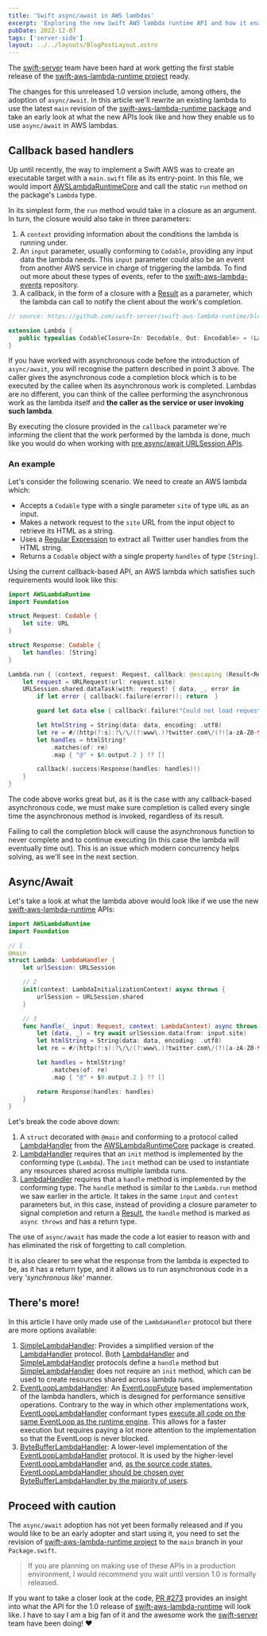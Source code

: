 ```yaml
---
title: 'Swift async/await in AWS lambdas'
excerpt: 'Exploring the new Swift AWS lambda runtime API and how it enables the use of async/await.'
pubDate: 2022-12-07
tags: ['server-side']
layout: ../../layouts/BlogPostLayout.astro
---
```


The [swift-server](https://github.com/swift-server) team have been hard at work getting the first stable release of the [swift-aws-lambda-runtime project](https://github.com/swift-server/swift-aws-lambda-runtime) ready.

The changes for this unreleased 1.0 version include, among others, the adoption of `async/await`. In this article we'll rewrite an existing lambda to use the latest `main` revision of the [swift-aws-lambda-runtime package](https://github.com/swift-server/swift-aws-lambda-runtime) and take an early look at what the new APIs look like and how they enable us to use `async/await` in AWS lambdas.

## Callback based handlers

Up until recently, the way to implement a Swift AWS was to create an executable target with a `main.swift` file as its entry-point. In this file, we would import [AWSLambdaRuntimeCore](https://github.com/swift-server/swift-aws-lambda-runtime/tree/0.5.2/Sources/AWSLambdaRuntimeCore) and call the static `run` method on the package's `Lambda` type.

In its simplest form, the `run` method would take in a closure as an argument. In turn, the closure would also take in three parameters:

1. A `context` providing information about the conditions the lambda is running under.
2. An `input` parameter, usually conforming to `Codable`, providing any input data the lambda needs. This `input` parameter could also be an event from another AWS service in charge of triggering the lambda. To find out more about these types of events, refer to the [swift-aws-lambda-events](https://github.com/swift-server/swift-aws-lambda-events) repository.
3. A callback, in the form of a closure with a [Result](https://developer.apple.com/documentation/swift/result) as a parameter, which the lambda can call to notify the client about the work's completion.

```swift:Lambda+Codable.swift
// source: https://github.com/swift-server/swift-aws-lambda-runtime/blob/0.5.2/Sources/AWSLambdaRuntime/Lambda%2BCodable.swift#L25

extension Lambda {
   public typealias CodableClosure<In: Decodable, Out: Encodable> = (Lambda.Context, In, @escaping (Result<Out, Error>) -> Void) -> Void
}
```

If you have worked with asynchronous code before the introduction of `async/await`, you will recognise the pattern described in point 3 above. The caller gives the asynchronous code a completion block which is to be executed by the callee when its asynchronous work is completed. Lambdas are no different, you can think of the callee performing the asynchronous work as the lambda itself and **the caller as the service or user invoking such lambda**.

By executing the closure provided in the `callback` parameter we're informing the client that the work performed by the lambda is done, much like you would do when working with [pre async/await URLSession APIs](https://developer.apple.com/documentation/foundation/urlsession/1407613-datatask).

### An example

Let's consider the following scenario. We need to create an AWS lambda which:

- Accepts a `Codable` type with a single parameter `site` of type `URL` as an input.
- Makes a network request to the `site` URL from the input object to retrieve its HTML as a string.
- Uses a [Regular Expression](https://useyourloaf.com/blog/getting-started-with-swift-regex/) to extract all Twitter user handles from the HTML string.
- Returns a `Codable` object with a single property `handles` of type `[String]`.

Using the current callback-based API, an AWS lambda which satisfies such requirements would look like this:

```swift:main.swift
import AWSLambdaRuntime
import Foundation

struct Request: Codable {
    let site: URL
}

struct Response: Codable {
    let handles: [String]
}

Lambda.run { (context, request: Request, callback: @escaping (Result<Response, Error>) -> Void) in
    let request = URLRequest(url: request.site)
    URLSession.shared.dataTask(with: request) { data, _, error in
        if let error { callback(.failure(error)); return  }

        guard let data else { callback(.failure("Could not load request data..")); return }

        let htmlString = String(data: data, encoding: .utf8)
        let re = #/(http(?:s):?\/\/(?:www\.)?twitter.com\/(?![a-zA-Z0-9_]+\/)([a-zA-Z0-9_]+))/#
        let handles = htmlString?
            .matches(of: re)
            .map { "@" + $0.output.2 } ?? []

        callback(.success(Response(handles: handles)))
    }
}
```

The code above works great but, as it is the case with any callback-based asynchronous code, we must make sure completion is called every single time the asynchronous method is invoked, regardless of its result.

Failing to call the completion block will cause the asynchronous function to never complete and to continue executing (in this case the lambda will eventually time out). This is an issue which modern concurrency helps solving, as we'll see in the next section.

## Async/Await

Let's take a look at what the lambda above would look like if we use the new [swift-aws-lambda-runtime](https://github.com/swift-server/swift-aws-lambda-runtime) APIs:

```swift:Lambda.swift
import AWSLambdaRuntime
import Foundation

// 1
@main
struct Lambda: LambdaHandler {
    let urlSession: URLSession

    // 2
    init(context: LambdaInitializationContext) async throws {
        urlSession = URLSession.shared
    }

    // 3
    func handle(_ input: Request, context: LambdaContext) async throws -> Response {
        let (data, _) = try await urlSession.data(from: input.site)
        let htmlString = String(data: data, encoding: .utf8)
        let re = #/(http(?:s):?\/\/(?:www\.)?twitter.com\/(?![a-zA-Z0-9_]+\/)([a-zA-Z0-9_]+))/#

        let handles = htmlString?
            .matches(of: re)
            .map { "@" + $0.output.2 } ?? []

        return Response(handles: handles)
    }
}
```

Let's break the code above down:

1. A `struct` decorated with `@main` and conforming to a protocol called [LambdaHandler](https://github.com/swift-server/swift-aws-lambda-runtime/blob/main/Sources/AWSLambdaRuntimeCore/LambdaHandler.swift) from the [AWSLambdaRuntimeCore](https://github.com/swift-server/swift-aws-lambda-runtime/tree/main/Sources/AWSLambdaRuntimeCore) package is created.
2. [LambdaHandler](https://github.com/swift-server/swift-aws-lambda-runtime/blob/main/Sources/AWSLambdaRuntimeCore/LambdaHandler.swift) requires that an `init` method is implemented by the conforming type (`Lambda`). The `init` method can be used to instantiate any resources shared across multiple lambda runs.
3. [LambdaHandler](https://github.com/swift-server/swift-aws-lambda-runtime/blob/main/Sources/AWSLambdaRuntimeCore/LambdaHandler.swift) requires that a `handle` method is implemented by the conforming type. The `handle` method is similar to the `Lambda.run` method we saw earlier in the article. It takes in the same `input` and `context` parameters but, in this case, instead of providing a closure parameter to signal completion and return a [Result](https://developer.apple.com/documentation/swift/result), the `handle` method is marked as `async throws` and has a return type.

The use of `async/await` has made the code a lot easier to reason with and has eliminated the risk of forgetting to call completion.

It is also clearer to see what the response from the lambda is expected to be, as it has a return type, and it allows us to run asynchronous code in a very _'synchronous like'_ manner.

## There's more!

In this article I have only made use of the `LambdaHandler` protocol but there are more options available:

1. [SimpleLambdaHandler](https://github.com/swift-server/swift-aws-lambda-runtime/blob/main/Sources/AWSLambdaRuntimeCore/LambdaHandler.swift#L26): Provides a simplified version of the [LambdaHandler](https://github.com/swift-server/swift-aws-lambda-runtime/blob/main/Sources/AWSLambdaRuntimeCore/LambdaHandler.swift#L119) protocol. Both [LambdaHandler](https://github.com/swift-server/swift-aws-lambda-runtime/blob/main/Sources/AWSLambdaRuntimeCore/LambdaHandler.swift#L119) and [SimpleLambdaHandler](https://github.com/swift-server/swift-aws-lambda-runtime/blob/main/Sources/AWSLambdaRuntimeCore/LambdaHandler.swift#L26) protocols define a `handle` method but [SimpleLambdaHandler](https://github.com/swift-server/swift-aws-lambda-runtime/blob/main/Sources/AWSLambdaRuntimeCore/LambdaHandler.swift#L26) does not require an `init` method, which can be used to create resources shared across lambda runs.
2. [EventLoopLambdaHandler](https://github.com/swift-server/swift-aws-lambda-runtime/blob/main/Sources/AWSLambdaRuntimeCore/LambdaHandler.swift#L286): An [EventLoopFuture](https://apple.github.io/swift-nio/docs/current/NIOCore/Classes/EventLoopFuture.html) based implementation of the lambda handlers, which is designed for performance sensitive operations. Contrary to the way in which other implementations work, [EventLoopLambdaHandler](https://github.com/swift-server/swift-aws-lambda-runtime/blob/main/Sources/AWSLambdaRuntimeCore/LambdaHandler.swift#L286) conformant types [execute all code on the same EventLoop as the runtime engine](https://github.com/swift-server/swift-aws-lambda-runtime/blob/main/Sources/AWSLambdaRuntimeCore/LambdaHandler.swift#L282). This allows for a faster execution but requires paying a lot more attention to the implementation so that the EventLoop is never blocked.
3. [ByteBufferLambdaHandler](https://github.com/swift-server/swift-aws-lambda-runtime/blob/main/Sources/AWSLambdaRuntimeCore/LambdaHandler.swift#L401): A lower-level implementation of the [EventLoopLambdaHandler](https://github.com/swift-server/swift-aws-lambda-runtime/blob/main/Sources/AWSLambdaRuntimeCore/LambdaHandler.swift#L286) protocol. It is used by the higher-level [EventLoopLambdaHandler](https://github.com/swift-server/swift-aws-lambda-runtime/blob/main/Sources/AWSLambdaRuntimeCore/LambdaHandler.swift#L286) and, [as the source code states, EventLoopLambdaHandler should be chosen over ByteBufferLambdaHandler by the majority of users](https://github.com/swift-server/swift-aws-lambda-runtime/blob/main/Sources/AWSLambdaRuntimeCore/LambdaHandler.swift#L139).

## Proceed with caution

The `async/await` adoption has not yet been formally released and if you would like to be an early adopter and start using it, you need to set the revision of [swift-aws-lambda-runtime project](https://github.com/swift-server/swift-aws-lambda-runtime) to the `main` branch in your `Package.swift`.

> If you are planning on making use of these APIs in a production environment, I would recommend you wait until version 1.0 is formally released.

If you want to take a closer look at the code, [PR #273](https://github.com/swift-server/swift-aws-lambda-runtime/pull/273) provides an insight into what the API for the 1.0 release of [swift-aws-lambda-runtime](https://github.com/swift-server/swift-aws-lambda-runtime) will look like. I have to say I am a big fan of it and the awesome work the [swift-server](https://github.com/swift-server) team have been doing! ❤️
